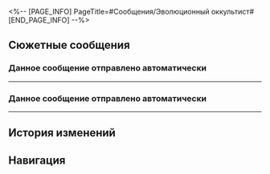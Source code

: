 <%-- [PAGE_INFO]
PageTitle=#Сообщения/Эволюционный оккультист#
[END_PAGE_INFO] --%>
{{Сообщение Инфобокс
|id          = 179
|Изображение = НИП Эволюционный оккультист Иконка.png
|Тип         = НИП
|Отправитель = Эволюционный оккультист
|ПодписьСоо  = Жизнь сама найдёт выход
|Фракция     = Другие
}}

==Сюжетные сообщения==
===Данное сообщение отправлено автоматически===
{{Сообщения
|условие_получения = 
|текст =
:{{Диалог|Предупреждение}} Данное сообщение отправлено автоматически
:'''Эволюционный оккультист:''' Если вы видите это сообщение на своём камне связи, то примите поздравление: вы прошли вступительное испытание для таинственной церемонии под названием «Золотое руно отпущения». Вероятно, вы уже привыкли к загадочным явлениям на Амфореусе. Например, испытание, которое вы сейчас завершили, появилось из ниоткуда на закате эпохи раздора и было признано дурным предзнаменованием, что вызвало немало треволнений в мире. Но со временем люди научились не обращать на него внимание.
:'''Эволюционный оккультист:''' Но если вы, как и я, жаждете раскрыть секреты, что скрывают овечьи маски, задумываетесь о том, властвует ли кто-то над миром, чьё могущество превосходит силу титанов, и готовы погрузиться в тайны мироздания вместе с эволюционным оккультизмом... Тогда я рекомендую вместе со мной изучить «Золотое руно отпущения» и раскрыть величайшие загадки, утерянные для народов этой земли.
:'''Эволюционный оккультист:''' Когда вы пройдёте следующие испытания, вы сможете связаться со мной по камню связи.
:{Выбор} Мне нравится игра. Напиши мне.
::'''(Первопроходец):''' Вот так козлиная голова! Не дразни меня. Давай просто встретимся.
:{Выбор} Повсюду эта анонимная реклама.
::'''(Первопроходец):''' Не трать трафик, я не целевая аудитория.
:{Выбор} Какой-какой оккультизм?
::'''(Первопроходец):''' А что такое эволюционный оккультизм? Это как-то с биологической эволюцией связано?
:{{Диалог|Предупреждение}} Данное сообщение отправлено автоматически
:'''Эволюционный оккультист:''' Когда вы пройдёте следующие испытания, вы сможете связаться со мной по камню связи.
:'''Эволюционный оккультист:''' Уф, неохота всё заново повторять, но этот дурацкий камень связи ничего не умеет (или это я не умею им пользоваться). Не понимаю, как мне его настроить так, чтобы он мне автоматически присылал сообщения, когда ты закончишь испытание.
:'''Эволюционный оккультист:''' Поэтому мне пришлось заранее установить число попыток (прости, это не 1, но и не больше 5). Когда закончишь испытания в различных местах, на твой камень связи придёт моя личная информация - тогда ты сможешь со мной связаться (если захочешь, конечно).
:'''Эволюционный оккультист:''' Что поделать, {{MC|ж=дорогая подруга|м=дорогой друг}}. К сожалению, камни связи не годятся для вызова духов (и я не жрец, чтобы таким заниматься). Так что и винить меня не стоит...
:'''Эволюционный оккультист:''' Я надеюсь, мы раскроем секреты золотого руна отпущения!
:{{Диалог|Предупреждение}} Бронирование выполнено. Передача завершена автоматически.
<!--;{Принятая миссия: Золотое руно отпущения}-->
}}
----

===Данное сообщение отправлено автоматически===
{{Сообщения
|условие_получения = 
|текст =
:{{Диалог|Предупреждение}} Данное сообщение отправлено автоматически
:'''Эволюционный оккультист:''' Для тех, кто похож на меня. Вы получили 4 жетона золотого руна отпущения. Я верю, что вы заинтересованы не меньше меня.
:'''Эволюционный оккультист:''' Меня зовут Авилиус (ты, наверное, уже {{MC|ж=догадалась|м=догадался}}). С моими ограниченными способностями мне никогда не разгадать секретов золотого руна отпущения. Но ты можешь. Честно говоря, я как раз познакомился с учёной из Сената, и эта почтенная гражданка помогла мне разобраться с некоторой информацией о золотом руне отпущения и тайком установить на козлиную голову систему автоматической отправки сообщений.
:'''Эволюционный оккультист:''' Говорят, в систему «Золотое руно отпущения» встроена уникальная сетевая стратегия. Каждый раз выполняя испытание, мы слышим древний шёпот, несущий в себе различный смысл (лично я совсем не могу его разобрать, но упомянутая достопочтенная учёная может дать различные переводы). Конечно, учение эволюционного оккультизма полагает, что чудеса исходят от природы, а не от людей, поэтому вполне возможно, что к «Золотому руну отпущения» рука человека не прикасалась.
:'''Эволюционный оккультист:''' На самом деле учёная считает, что «Золотое руно отпущения» скорее проекция или же трещина в реальности, созданная таинственным и божественным существом. И эти правила - результат подавления более высоких правил реальностью.
:'''Эволюционный оккультист:''' Но мы отклонились от темы. В общем, неважно откуда у тебя эти 4 жетона, особые функции, разработанные учёной для камня связи подключат тебя к системе и будут отсылать сообщения.
:'''Эволюционный оккультист:''' Как я уже сказал, меня зовут Авилиус. Если порасспрашиваешь людей на площади Кефала, то легко сможешь меня найти.
:'''Эволюционный оккультист:''' Ты разделяешь мои помыслы, и я с нетерпением буду ждать встречи с тобой.
}}
----

==История изменений==
{{История изменений|3.0}}

==Навигация==
{{Сообщения Навбокс}}